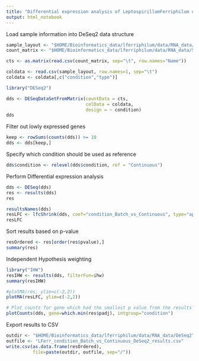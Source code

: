 ```yaml
---
title: "Differential expression analysis of LeptospirillumFerriphilum using DeSeq2"
output: html_notebook
---
```


Load sample information into DeSeq2 data structure

```r
sample_layout <- "$HOME/Bioinformatics_data/lferriphilum/data/RNA_data/DeSeq2/sample_table"
count_matrix <- "$HOME/Bioinformatics_data/lferriphilum/data/RNA_data/Salmon/genome_assembly_plus_proteins/without_replicates/merged/LFerr_genome_assembly_plus_proteins_salmon_merged_rounded.tsv"

cts <- as.matrix(read.csv(count_matrix, sep="\t", row.names="Name"))

coldata <- read.csv(sample_layout, row.names=1, sep="\t")
coldata <- coldata[,c("condition","type")]
```


```r
library("DESeq2")

dds <- DESeqDataSetFromMatrix(countData = cts,
                              colData = coldata,
                              design = ~ condition)
dds
```
Filter out lowly expressed genes

```r
keep <- rowSums(counts(dds)) >= 10
dds <- dds[keep,]
```

Specify which condition should be used as reference

```r
dds$condition <- relevel(dds$condition, ref = "Continuous")
```

Perform Differential expression analysis

```r
dds <- DESeq(dds)
res <- results(dds)
res
```

```r
resultsNames(dds)
resLFC <- lfcShrink(dds, coef="condition_Batch_vs_Continuous", type="apeglm")
resLFC
```

Sort results based on p-value

```r
resOrdered <- res[order(res$pvalue),]
summary(res)
```

Independent Hypothesis weighting

```r
library("IHW")
resIHW <- results(dds, filterFun=ihw)
summary(resIHW)
```


```r
#plotMA(res, ylim=c(-2,2))
plotMA(resLFC, ylim=c(-2,2))

# Plot counts for gene which had the smallest p value from the results table created above
plotCounts(dds, gene=which.min(res$padj), intgroup="condition")
```

Export results to CSV

```r
outdir <- "$HOME/Bioinformatics_data/lferriphilum/data/RNA_data/DeSeq2"
outfile <- "LFerr_condition_Batch_vs_Continuous_DeSeq2_results.csv"
write.csv(as.data.frame(resOrdered), 
          file=paste(outdir, outfile, sep="/"))
```